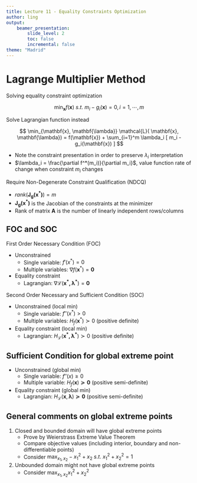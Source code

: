 ```yaml
---
title: Lecture 11 - Equality Constraints Optimization
author: ling
output:
    beamer_presentation:
        slide_level: 2
        toc: false
        incremental: false
theme: "Madrid"
---
```


# Lagrange Multiplier Method

Solving equality constraint optimization

$$
\min_{\mathbf{x}} f(\mathbf{x}) ~s.t.~ m_i - g_i(\mathbf{x}) = 0, i = 1, \cdots, m
$$

Solve Lagrangian function instead

$$
\min_{\mathbf{x}, \mathbf{\lambda}} \mathcal{L}(
\mathbf{x}, \mathbf{\lambda}) = f(\mathbf{x}) + \sum_{i=1}^m \lambda_i [ m_i -  g_i(\mathbf{x}) ]
$$

- Note the constraint presentation in order to preserve $\lambda_i$ interpretation
- $\lambda_i = \frac{\partial f^*(m_i)}{\partial m_i}$, value
  function rate of change when constraint $m_i$ changes

Require Non-Degenerate Constraint Qualification (NDCQ)

- $rank(\mathbf{J_{g}(x^*)}) = m$
- $\mathbf{J_\mathbf{g}(x^*)}$ is the Jacobian of the constraints at the minimizer
- Rank of matrix $\mathbf{A}$ is the number of
  linearly independent rows/columns

## FOC and SOC

First Order Necessary Condition (FOC)

- Unconstrained
  - Single variable: $f'(x^*) = 0$
  - Multiple variables: $\nabla f(\mathbf{x}^*) = \mathbf{0}$
- Equality constraint
  - Lagrangian: $\nabla\mathcal{L}(\mathbf{x^*, \lambda^*}) =
    \mathbf{0}$

Second Order Necessary and Sufficient Condition (SOC)

- Unconstrained (local min)
  - Single variable: $f''(x^*) > 0$
  - Multiple variables: $H_f(\mathbf{x}^*) \succ 0$ (positive definite)
- Equality constraint (local min)
  - Lagrangian: $H_{\mathcal{L}}(\mathbf{x^*, \lambda^*}) \succ 0$ (positive definite)

## Sufficient Condition for global extreme point

\begin{alertblock}{Remark}
We are testing if function is convex.
Therefore, require the following to hold true for all $\mathbf{x}$ in
domain, not just the minimizer $\mathbf{x}^*$
\end{alertblock}

- Unconstrained (global min)
  - Single variable: $f''(x) \geq 0$
  - Multiple variable: $H_f(\mathbf{x}) \succeq \mathbf{0}$
    (positive semi-definite)
- Equality constraint (global min)
  - Lagrangian: $H_{\mathcal{L}}(\mathbf{x}, \mathbf{\lambda}) \succeq \mathbf{0}$ (positive semi-definite)

## General comments on global extreme points

1. Closed and bounded domain will have global extreme points
   - Prove by Weierstrass Extreme Value Theorem
   - Compare objective values (including interior, boundary and non-differentiable points)
   - Consider $\max_{x_1, x_2} -x_1^2 + x_2 ~s.t.~ x_1^2+x_2^2=1$
3. Unbounded domain might not have global extreme points
   - Consider $\max_{x_1, x_2} x_1^2 + x_2^2$
